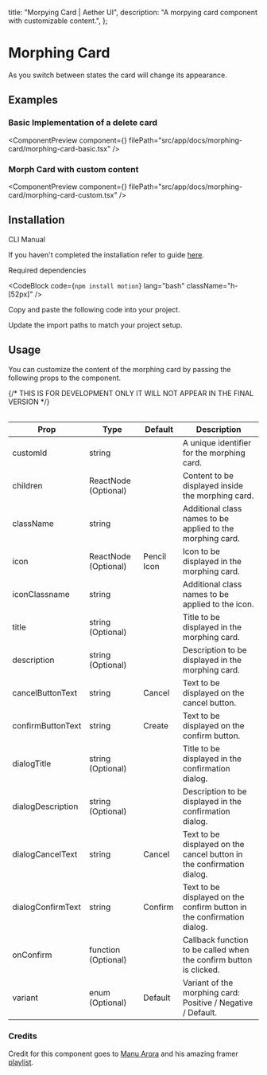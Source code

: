   title: "Morpying Card | Aether UI",
  description: "A morpying card component with customizable content.",
};


# Morphing Card

As you switch between states the card will change its appearance.

## Examples

### Basic Implementation of a delete card

<ComponentPreview
  component={<MorphingCardBasic />}
  filePath="src/app/docs/morphing-card/morphing-card-basic.tsx"
/>

### Morph Card with custom content

<ComponentPreview
  component={<MorphingCardCustom />}
  filePath="src/app/docs/morphing-card/morphing-card-custom.tsx"
/>

## Installation

<Tabs defaultValue="cli">

<TabsList>
  <TabsTrigger value="cli">CLI</TabsTrigger>
  <TabsTrigger value="manual">Manual</TabsTrigger>
</TabsList>

<TabsContent value="cli">

<InstallationCli value="morphing-card" />

</TabsContent>

<TabsContent value="manual">

<Steps>

<Step>If you haven't completed the installation refer to guide [here](/docs/installation).</Step>

<Step className="mt-7">Required dependencies</Step>

<CodeBlock code={`npm install motion`} lang="bash" className="h-[52px]" />

<Step>Copy and paste the following code into your project.</Step>

<CodeBlock filePath="src/content/morphing-card.tsx" />

<Step>Update the import paths to match your project setup.</Step>

</Steps>

</TabsContent>

</Tabs>

## Usage

You can customize the content of the morphing card by passing the following props to the component.

<Table data={{
  headers: ["Prop", "Type", "Default", "Description"],
  rows: [
    ["customId", "string", "", "A unique identifier for the morphing card."],
    ["children", "ReactNode (Optional)", "", "Content to be displayed inside the morphing card."],
    ["className", "string", "", "Additional class names to be applied to the morphing card."],
    ["icon", "ReactNode (Optional)", "Pencil Icon", "Icon to be displayed in the morphing card."],
    ["iconClassname", "string", "", "Additional class names to be applied to the icon."],
    ["title", "string (Optional)", "", "Title to be displayed in the morphing card."],
    ["description", "string (Optional)", "", "Description to be displayed in the morphing card."],
    ["cancelButtonText", "string", "Cancel", "Text to be displayed on the cancel button."],
    ["confirmButtonText", "string", "Create", "Text to be displayed on the confirm button."],
    ["dialogTitle", "string (Optional)", "", "Title to be displayed in the confirmation dialog."],
    ["dialogDescription", "string (Optional)", "", "Description to be displayed in the confirmation dialog."],
    ["dialogCancelText", "string", "Cancel", "Text to be displayed on the cancel button in the confirmation dialog."],
    ["dialogConfirmText", "string", "Confirm", "Text to be displayed on the confirm button in the confirmation dialog."],
    ["onConfirm", "function (Optional)", "", "Callback function to be called when the confirm button is clicked."],
    ["variant", "enum (Optional)", "Default", "Variant of the morphing card: Positive | Negative | Default."],
  ],
}}>
{/* THIS IS FOR DEVELOPMENT ONLY IT WILL NOT APPEAR IN THE FINAL VERSION */}

| Prop              | Type                 | Default     | Description                                                            |
| ----------------- | -------------------- | ----------- | ---------------------------------------------------------------------- |
| customId          | string               |             | A unique identifier for the morphing card.                             |
| children          | ReactNode (Optional) |             | Content to be displayed inside the morphing card.                      |
| className         | string               |             | Additional class names to be applied to the morphing card.             |
| icon              | ReactNode (Optional) | Pencil Icon | Icon to be displayed in the morphing card.                             |
| iconClassname     | string               |             | Additional class names to be applied to the icon.                      |
| title             | string (Optional)    |             | Title to be displayed in the morphing card.                            |
| description       | string (Optional)    |             | Description to be displayed in the morphing card.                      |
| cancelButtonText  | string               | Cancel      | Text to be displayed on the cancel button.                             |
| confirmButtonText | string               | Create      | Text to be displayed on the confirm button.                            |
| dialogTitle       | string (Optional)    |             | Title to be displayed in the confirmation dialog.                      |
| dialogDescription | string (Optional)    |             | Description to be displayed in the confirmation dialog.                |
| dialogCancelText  | string               | Cancel      | Text to be displayed on the cancel button in the confirmation dialog.  |
| dialogConfirmText | string               | Confirm     | Text to be displayed on the confirm button in the confirmation dialog. |
| onConfirm         | function (Optional)  |             | Callback function to be called when the confirm button is clicked.     |
| variant           | enum (Optional)      | Default     | Variant of the morphing card: Positive / Negative / Default.           |

</Table>

### Credits

Credit for this component goes to [Manu Arora](https://x.com/mannupaaji) and his amazing framer [playlist](https://dub.sh/mannupaajiyt?medium=aetherui).

<PrevNextBtn current="morphing-card" />
